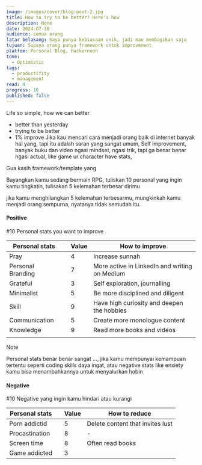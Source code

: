 ```yaml
---
image: /images/cover/blog-post-2.jpg
title: How to try to be better? Here's how
description: None
date: 2024-07-30
audience: semua orang
latar belakang: Saya punya kebiasaan unik, jadi mau membagikan saja
tujuan: Supaya orang punya framework untuk improvement
platfom: Personal Blog, Hackernoon
tone:
  - Optimistic
tags:
  - productifity
  - management
read: 4
progress: 10
published: false
---
```

Life so simple, how we can better 
- better than yesterday 
- trying to be better
- 1% improve
Jika kau mencari cara menjadi orang baik di internet banyak hal yang, tapi itu adalah saran yang sangat umum, 
Self improvement, banyak buku dan video ngasi mindset, ngasi trik, tapi ga benar benar ngasi actual, like game ur character have stats,

Gua kasih framework/template yang 

Bayangkan kamu sedang bermain RPG, tuliskan 10 personal yang ingin kamu tingkatin, tulisakan 5 kelemahan terbesar dirimu

jika kamu menghilangkan 5 kelemahan terbesarmu, mungkinkah kamu menjadi orang sempurna, nyatanya tidak semudah itu. 
#### Positive 
#10 Personal stats you want to improve

| Personal stats    |     | Value | How to improve                                |
| ----------------- | --- | ----- | --------------------------------------------- |
| Pray              |     | 4     | Increase sunnah                               |
| Personal Branding |     | 7     | More active in LinkedIn and writing on Medium |
| Grateful          |     | 3     | Self exploration, journalling                 |
| Minimalist        |     | 5     | Be more disciplined and diligent              |
| Skill             |     | 9     | Have high curiosity and deepen the hobbies    |
| Communication     |     | 5     | Create more monologue content                 |
| Knowledge         |     | 9     | Read more books and videos                    |
|                   |     |       |                                               |
> [!Note]
> Personal stats benar benar sangat ..., jika kamu mempunyai kemampuan tertentu seperti coding skills daya ingat, atau negative stats like enxiety kamu bisa menambahkannya untuk menyalurkan hobin 
> 
#### Negative
#10 Negative yang ingin kamu hindari atau kurangi

| Personal stats |     | Value | How to reduce                    |
| -------------- | --- | ----- | -------------------------------- |
| Porn addictid  |     | 5     | Delete content that invites lust |
| Procastination |     | 8     | -                                |
| Screen time    |     | 8     | Often read books                 |
| Game addicted  |     | 3     |                                  |

 